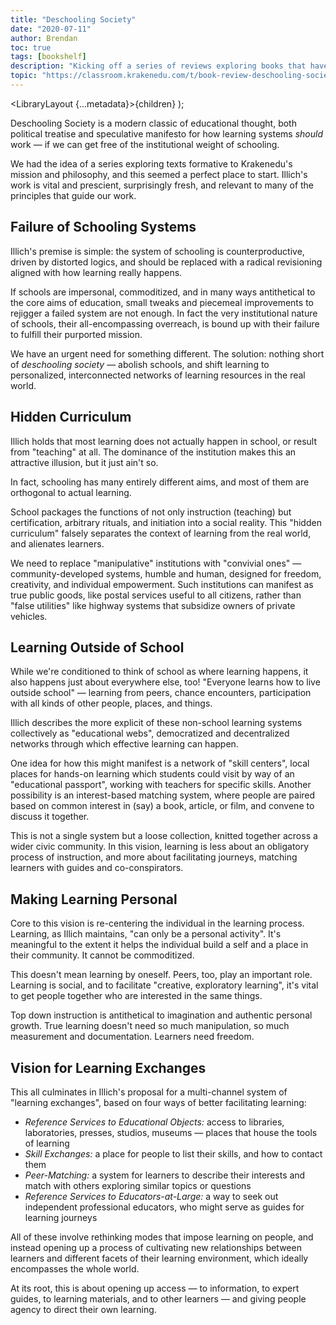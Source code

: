 ```yaml
---
title: "Deschooling Society"
date: "2020-07-11"
author: Brendan
toc: true
tags: [bookshelf]
description: "Kicking off a series of reviews exploring books that have influenced our thinking on learning and pedagogy, with Ivan Illich's classic manifesto for new learning systems."
topic: "https://classroom.krakenedu.com/t/book-review-deschooling-society/388"
---
```


  <LibraryLayout {...metadata}>{children}</LibraryLayout>
);

Deschooling Society is a modern classic of educational thought, both political treatise and speculative manifesto for how learning systems _should_ work — if we can get free of the institutional weight of schooling.

We had the idea of a series exploring texts formative to Krakenedu's mission and philosophy, and this seemed a perfect place to start. Illich's work is vital and prescient, surprisingly fresh, and relevant to many of the principles that guide our work.

## Failure of Schooling Systems

Illich's premise is simple: the system of schooling is counterproductive, driven by distorted logics, and should be replaced with a radical revisioning aligned with how learning really happens.

If schools are impersonal, commoditized, and in many ways antithetical to the core aims of education, small tweaks and piecemeal improvements to rejigger a failed system are not enough. In fact the very institutional nature of schools, their all-encompassing overreach, is bound up with their failure to fulfill their purported mission.

We have an urgent need for something different. The solution: nothing short of _deschooling society_ — abolish schools, and shift learning to personalized, interconnected networks of learning resources in the real world.

## Hidden Curriculum

Illich holds that most learning does not actually happen in school, or result from "teaching" at all. The dominance of the institution makes this an attractive illusion, but it just ain't so.

In fact, schooling has many entirely different aims, and most of them are orthogonal to actual learning.

School packages the functions of not only instruction (teaching) but certification, arbitrary rituals, and initiation into a social reality. This "hidden curriculum" falsely separates the context of learning from the real world, and alienates learners.

We need to replace "manipulative" institutions with "convivial ones" — community-developed systems, humble and human, designed for freedom, creativity, and individual empowerment. Such institutions can manifest as true public goods, like postal services useful to all citizens, rather than "false utilities" like highway systems that subsidize owners of private vehicles.

## Learning Outside of School

While we're conditioned to think of school as where learning happens, it also
happens just about everywhere else, too! "Everyone learns how to live outside
school" — learning from peers, chance encounters, participation with all kinds
of other people, places, and things.

Illich describes the more explicit of these non-school learning systems collectively as "educational webs", democratized and decentralized networks through which effective learning can happen.

One idea for how this might manifest is a network of "skill centers", local places for hands-on learning which students could visit by way of an "educational passport", working with teachers for specific skills. Another possibility is an interest-based matching system, where people are paired based on common interest in (say) a book, article, or film, and convene to discuss it together.

This is not a single system but a loose collection, knitted together across a wider civic community. In this vision, learning is less about an obligatory process of instruction, and more about facilitating journeys, matching learners with guides and co-conspirators.

## Making Learning Personal

Core to this vision is re-centering the individual in the learning process. Learning, as Illich maintains, "can only be a personal activity". It's meaningful to the extent it helps the individual build a self and a place in their community. It cannot be commoditized.

This doesn't mean learning by oneself. Peers, too, play an important role. Learning is social, and to facilitate "creative, exploratory learning", it's vital to get people together who are interested in the same things.

Top down instruction is antithetical to imagination and authentic personal growth. True learning doesn't need so much manipulation, so much measurement and documentation. Learners need freedom.

## Vision for Learning Exchanges

This all culminates in Illich's proposal for a multi-channel system of "learning exchanges", based on four ways of better facilitating learning:

- _Reference Services to Educational Objects:_ access to libraries, laboratories, presses, studios, museums — places that house the tools of learning
- _Skill Exchanges:_ a place for people to list their skills, and how to contact them
- _Peer-Matching:_ a system for learners to describe their interests and match with others exploring similar topics or questions
- _Reference Services to Educators-at-Large:_ a way to seek out independent professional educators, who might serve as guides for learning journeys

All of these involve rethinking modes that impose learning on people, and instead opening up a process of cultivating new relationships between learners and different facets of their learning environment, which ideally encompasses the whole world.

At its root, this is about opening up access — to information, to expert guides, to learning materials, and to other learners — and giving people agency to direct their own learning.
